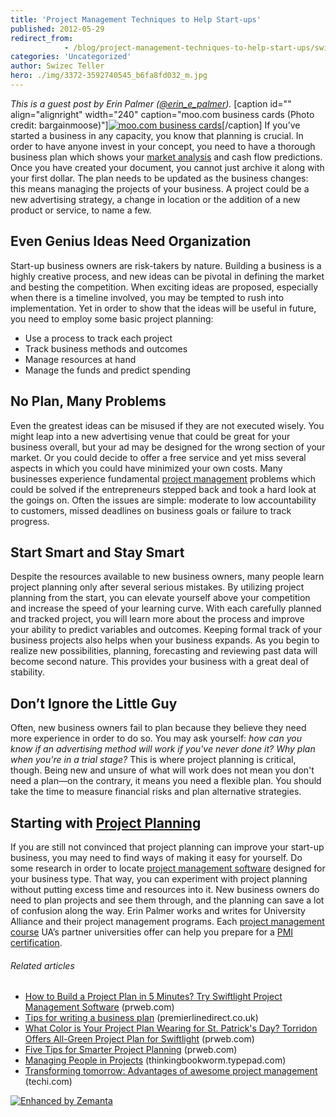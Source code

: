 ```yaml
---
title: 'Project Management Techniques to Help Start-ups'
published: 2012-05-29
redirect_from: 
            - /blog/project-management-techniques-to-help-start-ups/swizec/4527
categories: 'Uncategorized'
author: Swizec Teller
hero: ./img/3372-3592740545_b6fa8fd032_m.jpg
---
```

_This is a guest post by Erin Palmer ([@erin_e_palmer](http://twitter.com/erin_e_palmer))._ \[caption id="" align="alignright" width="240" caption="moo.com business cards (Photo credit: bargainmoose)"][![moo.com business cards](./img/3372-3592740545_b6fa8fd032_m.jpg "moo.com business cards")](http://www.flickr.com/photos/31954284@N07/3592740545)\[/caption] If you’ve started a business in any capacity, you know that planning is crucial. In order to have anyone invest in your concept, you need to have a thorough business plan which shows your [market analysis](http://en.wikipedia.org/wiki/Market_analysis "Market analysis") and cash flow predictions. Once you have created your document, you cannot just archive it along with your first dollar. The plan needs to be updated as the business changes: this means managing the projects of your business. A project could be a new advertising strategy, a change in location or the addition of a new product or service, to name a few.

## Even Genius Ideas Need Organization

Start-up business owners are risk-takers by nature. Building a business is a highly creative process, and new ideas can be pivotal in defining the market and besting the competition. When exciting ideas are proposed, especially when there is a timeline involved, you may be tempted to rush into implementation. Yet in order to show that the ideas will be useful in future, you need to employ some basic project planning:

- Use a process to track each project
- Track business methods and outcomes
- Manage resources at hand
- Manage the funds and predict spending

## No Plan, Many Problems

Even the greatest ideas can be misused if they are not executed wisely. You might leap into a new advertising venue that could be great for your business overall, but your ad may be designed for the wrong section of your market. Or you could decide to offer a free service and yet miss several aspects in which you could have minimized your own costs. Many businesses experience fundamental [project management](http://en.wikipedia.org/wiki/Project_management "Project management") problems which could be solved if the entrepreneurs stepped back and took a hard look at the goings on. Often the issues are simple: moderate to low accountability to customers, missed deadlines on business goals or failure to track progress.

## Start Smart and Stay Smart

Despite the resources available to new business owners, many people learn project planning only after several serious mistakes. By utilizing project planning from the start, you can elevate yourself above your competition and increase the speed of your learning curve. With each carefully planned and tracked project, you will learn more about the process and improve your ability to predict variables and outcomes. Keeping formal track of your business projects also helps when your business expands. As you begin to realize new possibilities, planning, forecasting and reviewing past data will become second nature. This provides your business with a great deal of stability.

## Don’t Ignore the Little Guy

Often, new business owners fail to plan because they believe they need more experience in order to do so. You may ask yourself: _how can you know if an advertising method will work if you've never done it? Why plan when you're in a trial stage?_ This is where project planning is critical, though. Being new and unsure of what will work does not mean you don't need a plan—on the contrary, it means you need a flexible plan. You should take the time to measure financial risks and plan alternative strategies.

## Starting with [Project Planning](http://en.wikipedia.org/wiki/Project_planning "Project planning")

If you are still not convinced that project planning can improve your start-up business, you may need to find ways of making it easy for yourself. Do some research in order to locate [project management software](http://en.wikipedia.org/wiki/Project_management_software "Project management software") designed for your business type. That way, you can experiment with project planning without putting excess time and resources into it. New business owners do need to plan projects and see them through, and the planning can save a lot of confusion along the way. Erin Palmer works and writes for University Alliance and their project management programs. Each [project management course](http://www.villanovau.com/online-courses/project-management.aspx) UA’s partner universities offer can help you prepare for a [PMI certification](http://www.villanovau.com/pmi-certification/).

###### Related articles

- [How to Build a Project Plan in 5 Minutes? Try Swiftlight Project Management Software](http://www.prweb.com/releases/Swiftlight/ProjectManagementSoftware/prweb2947254.htm) (prweb.com)
- [Tips for writing a business plan](http://www.premierlinedirect.co.uk/knowledge/expert-tips-and-guides/2010/5/tips-for-writing-a-business-plan) (premierlinedirect.co.uk)
- [What Color is Your Project Plan Wearing for St. Patrick's Day? Torridon Offers All-Green Project Plan for Swiftlight](http://www.prweb.com/releases/St-Patricks-Day/All-Green-Project-Plan/prweb5138744.htm) (prweb.com)
- [Five Tips for Smarter Project Planning](http://www.prweb.com/releases/prwebProject-management/project-planning/prweb4605474.htm) (prweb.com)
- [Managing People in Projects](http://thinkingbookworm.typepad.com/blog/2012/05/managing-people-in-projects.html) (thinkingbookworm.typepad.com)
- [Transforming tomorrow: Advantages of awesome project management](http://www.techi.com/2012/05/transforming-tomorrow-advantages-of-awesome-project-management/) (techi.com)

[![Enhanced by Zemanta](http://img.zemanta.com/zemified_e.png?x-id=fc3311a3-81a3-4059-8e51-86e1c9320288)](http://www.zemanta.com/?px "Enhanced by Zemanta")